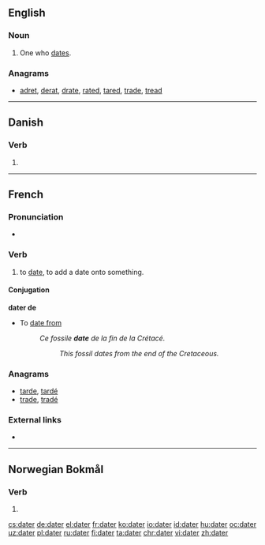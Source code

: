==English==

===Noun===
{{en-noun}}

# One who [[date]]s.

===Anagrams===
* [[adret#English|adret]], [[derat#English|derat]], [[drate#English|drate]], [[rated#English|rated]], [[tared#English|tared]], [[trade#English|trade]], [[tread#English|tread]]

----

==Danish==

===Verb===
{{head|da|verb form}}

# {{present tense of|date|lang=da}}

----

==French==

===Pronunciation===
* {{audio|Fr-dater.ogg|Audio|lang=fr}}

===Verb===
{{fr-verb}}

# to [[date]], to add a date onto something.

====Conjugation====
{{fr-conj-er|dat|avoir}}

'''dater de'''

* To [[date from]]
*: ''Ce fossile '''date''' de la fin de la Crétacé.''
*:: ''This fossil dates from the end of the Cretaceous.''

===Anagrams===
* [[tarde#French|tarde]], [[tardé#French|tardé]]
* [[trade#French|trade]], [[tradé#French|tradé]]

===External links===
* {{R:TLFi}}

----

==Norwegian Bokmål==

===Verb===
{{head|nb|verb form}}

# {{imperative of|datere|lang=nb}}

[[cs:dater]]
[[de:dater]]
[[el:dater]]
[[fr:dater]]
[[ko:dater]]
[[io:dater]]
[[id:dater]]
[[hu:dater]]
[[oc:dater]]
[[uz:dater]]
[[pl:dater]]
[[ru:dater]]
[[fi:dater]]
[[ta:dater]]
[[chr:dater]]
[[vi:dater]]
[[zh:dater]]